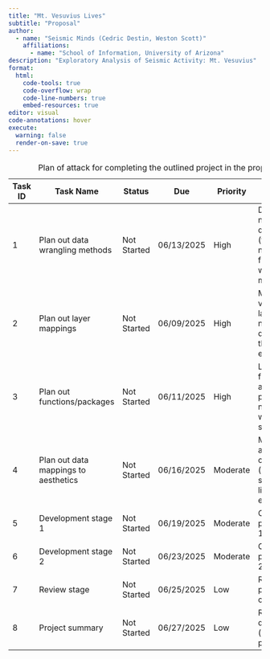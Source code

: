 ```yaml
---
title: "Mt. Vesuvius Lives"
subtitle: "Proposal"
author:
  - name: "Seismic Minds (Cedric Destin, Weston Scott)"
    affiliations:
      - name: "School of Information, University of Arizona"
description: "Exploratory Analysis of Seismic Activity: Mt. Vesuvius"
format:
  html:
    code-tools: true
    code-overflow: wrap
    code-line-numbers: true
    embed-resources: true
editor: visual
code-annotations: hover
execute:
  warning: false
  render-on-save: true
---
```


| Task ID | Task Name | Status | Due | Priority | Summary |
|------------|------------|------------|------------|------------|------------|
| 1 | Plan out data wrangling methods | Not Started | 06/13/2025 | High | Determine necessary data fields (filters?) Any new data fields (data wrangling - mutate?) |
| 2 | Plan out layer mappings | Not Started | 06/09/2025 | High | Map out the various layers needed for displaying the data for each plots |
| 3 | Plan out functions/packages | Not Started | 06/11/2025 | High | List functions and packages needed for working with said layers |
| 4 | Plan out data mappings to aesthetics | Not Started | 06/16/2025 | Moderate | Map out aesthetic choices (what axes should look like, colors, etc.) |
| 5 | Development stage 1 | Not Started | 06/19/2025 | Moderate | Create initial pass at plot 1 |
| 6 | Development stage 2 | Not Started | 06/23/2025 | Moderate | Create initial pass at plot 2 |
| 7 | Review stage | Not Started | 06/25/2025 | Low | Review plots, plan changes |
| 8 | Project summary | Not Started | 06/27/2025 | Low | Report development (presentation planning) |

: Plan of attack for completing the outlined project in the proposal.